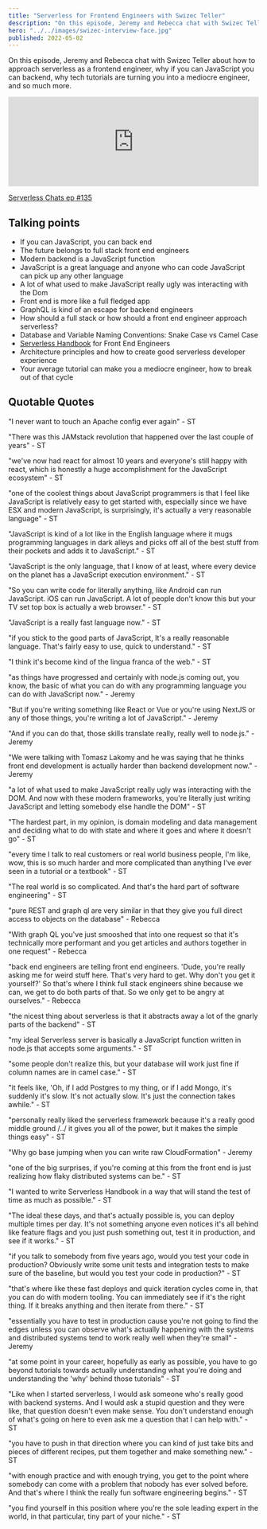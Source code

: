 ```yaml
---
title: "Serverless for Frontend Engineers with Swizec Teller"
description: "On this episode, Jeremy and Rebecca chat with Swizec Teller about how to approach serverless as a frontend engineer, why if you can JavaScript you can backend, why tech tutorials are turning you into a mediocre engineer, and so much more."
hero: "../../images/swizec-interview-face.jpg"
published: 2022-05-02
---
```


On this episode, Jeremy and Rebecca chat with Swizec Teller about how to approach serverless as a frontend engineer, why if you can JavaScript you can backend, why tech tutorials are turning you into a mediocre engineer, and so much more.

<iframe
  width="100%"
  height="180"
  frameborder="no"
  scrolling="no"
  seamless
  src="https://share.transistor.fm/e/ec691a64"
></iframe>

[Serverless Chats ep #135](https://www.serverlesschats.com/135/)

## Talking points

- If you can JavaScript, you can back end
- The future belongs to full stack front end engineers
- Modern backend is a JavaScript function
- JavaScript is a great language and anyone who can code JavaScript can pick up any other language
- A lot of what used to make JavaScript really ugly was interacting with the Dom
- Front end is more like a full fledged app
- GraphQL is kind of an escape for backend engineers
- How should a full stack or how should a front end engineer approach serverless?
- Database and Variable Naming Conventions: Snake Case vs Camel Case
- [Serverless Handbook](https://serverlesshandbook.dev) for Front End Engineers
- Architecture principles and how to create good serverless developer experience
- Your average tutorial can make you a mediocre engineer, how to break out of that cycle

## Quotable Quotes

"I never want to touch an Apache config ever again" - ST

"There was this JAMstack revolution that happened over the last couple of years" - ST

"we've now had react for almost 10 years and everyone's still happy with react, which is honestly a huge accomplishment for the JavaScript ecosystem" - ST

"one of the coolest things about JavaScript programmers is that I feel like JavaScript is relatively easy to get started with, especially since we have ESX and modern JavaScript, is surprisingly, it's actually a very reasonable language" - ST

"JavaScript is kind of a lot like in the English language where it mugs programming languages in dark alleys and picks off all of the best stuff from their pockets and adds it to JavaScript." - ST

"JavaScript is the only language, that I know of at least, where every device on the planet has a JavaScript execution environment." - ST

"So you can write code for literally anything, like Android can run JavaScript. iOS can run JavaScript. A lot of people don't know this but your TV set top box is actually a web browser." - ST

"JavaScript is a really fast language now." - ST

"if you stick to the good parts of JavaScript, It's a really reasonable language. That's fairly easy to use, quick to understand." - ST

"I think it's become kind of the lingua franca of the web." - ST



"as things have progressed and certainly with node.js coming out, you know, the basic of what you can do with any programming language you can do with JavaScript now." - Jeremy


"But if you're writing something like React or Vue or you're using NextJS or any of those things, you're writing a lot of JavaScript." - Jeremy

"And if you can do that, those skills translate really, really well to node.js." - Jeremy

"We were talking with Tomasz Lakomy and he was saying that he thinks front end development is actually harder than backend development now." - Jeremy

"a lot of what used to make JavaScript really ugly was interacting with the DOM. And now with these modern frameworks, you're literally just writing JavaScript and letting somebody else handle the DOM" - ST

"The hardest part, in my opinion, is domain modeling and data management and deciding what to do with state and where it goes and where it doesn't go" - ST

"every time I talk to real customers or real world business people, I'm like, wow, this is so much harder and more complicated than anything I've ever seen in a tutorial or a textbook" - ST


"The real world is so complicated. And that's the hard part of software engineering" - ST

"pure REST and graph ql are very similar in that they give you full direct access to objects on the database" - Rebecca

"With graph QL you've just smooshed that into one request so that it's technically more performant and you get articles and authors together in one request" - Rebecca

"back end engineers are telling front end engineers. 'Dude, you're really asking me for weird stuff here. That's very hard to get. Why don't you get it yourself?' So that's where I think full stack engineers shine because we can, we get to do both parts of that. So we only get to be angry at ourselves." - Rebecca

"the nicest thing about serverless is that it abstracts away a lot of the gnarly parts of the backend" - ST


"my ideal Serverless server is basically a JavaScript function written in node.js that accepts some arguments." - ST

"some people don't realize this, but your database will work just fine if column names are in camel case." - ST




"it feels like, 'Oh, if I add Postgres to my thing, or if I add Mongo, it's suddenly it's slow. It's not actually slow. It's just the connection takes awhile." - ST


"personally really liked the serverless framework because it's a really good middle ground /../ it gives you all of the power, but it makes the simple things easy" - ST

"Why go base jumping when you can write raw CloudFormation" - Jeremy


"one of the big surprises, if you're coming at this from the front end is just realizing how flaky distributed systems can be." - ST


"I wanted to write Serverless Handbook in a way that will stand the test of time as much as possible." - ST

"The ideal these days, and that's actually possible is, you can deploy multiple times per day. It's not something anyone even notices it's all behind like feature flags and you just push something out, test it in production, and see if it works." - ST


"if you talk to somebody from five years ago, would you test your code in production? Obviously write some unit tests and integration tests to make sure of the baseline, but would you test your code in production?" - ST


"that's where like these fast deploys and quick iteration cycles come in, that you can do with modern tooling. You can immediately see if it's the right thing. If it breaks anything and then iterate from there." - ST

"essentially you have to test in production cause you're not going to find the edges unless you can observe what's actually happening with the systems and distributed systems tend to work really well when they're small" - Jeremy

"at some point in your career, hopefully as early as possible, you have to go beyond tutorials towards actually understanding what you're doing and understanding the 'why' behind those tutorials" - ST


"Like when I started serverless, I would ask someone who's really good with backend systems. And I would ask a stupid question and they were like, that question doesn't even make sense. You don't understand enough of what's going on here to even ask me a question that I can help with." - ST

"you have to push in that direction where you can kind of just take bits and pieces of different recipes, put them together and make something new." - ST

"with enough practice and with enough trying, you get to the point where somebody can come with a problem that nobody has ever solved before. And that's where I think the really fun software engineering begins." - ST

"you find yourself in this position where you're the sole leading expert in the world, in that particular, tiny part of your niche." - ST
